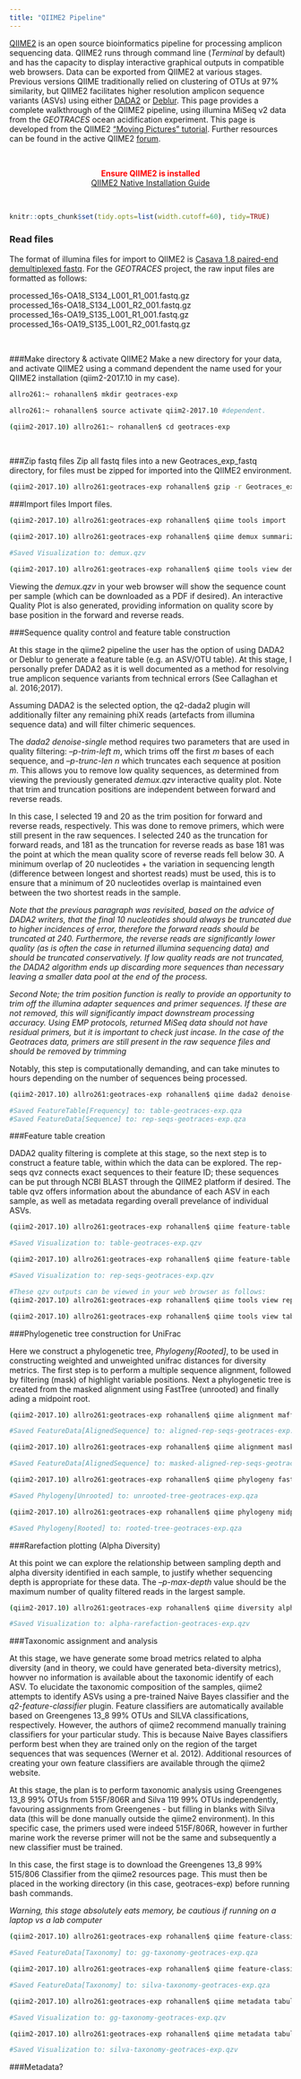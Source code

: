 ```yaml
---
title: "QIIME2 Pipeline"
---
```

[QIIME2](https://qiime2.org) is an open source bioinformatics pipeline for processing amplicon sequencing data. QIIME2 runs through command line (*Terminal* by default) and has the capacity to display interactive graphical outputs in compatible web browsers. Data can be exported from QIIME2 at various stages. Previous versions QIIME traditionally relied on clustering of OTUs at 97% similarity, but QIIME2 facilitates higher resolution amplicon sequence variants (ASVs) using either [DADA2](https://www.nature.com/articles/nmeth.3869?WT.feed_name=subjects_statistical-methods) or [Deblur](http://msystems.asm.org/content/2/2/e00191-16). This page provides a complete walkthrough of the QIIME2 pipeline, using illumina MiSeq v2 data from the *GEOTRACES* ocean acidification experiment. This page is developed from the QIIME2 ["Moving Pictures" tutorial](https://docs.qiime2.org/2017.11/tutorials/moving-pictures/). Further resources can be found in the active QIIME2 [forum](https://forum.qiime2.org).
<p>&nbsp;</p>

<center>
<font color="red">
**Ensure QIIME2 is installed**  
</font>
[QIIME2 Native Installation Guide](https://docs.qiime2.org/2017.11/install/native/)
</center>

<p>&nbsp;</p>


```r
knitr::opts_chunk$set(tidy.opts=list(width.cutoff=60), tidy=TRUE)
```
### Read files
The format of illumina files for import to QIIME2 is [Casava 1.8 paired-end demultiplexed fastq](https://docs.qiime2.org/2017.11/tutorials/importing/). For the *GEOTRACES* project, the raw input files are formatted as follows:

processed_16s-OA18_S134_L001_R1_001.fastq.gz  
processed_16s-OA18_S134_L001_R2_001.fastq.gz  
processed_16s-OA19_S135_L001_R1_001.fastq.gz  
processed_16s-OA19_S135_L001_R2_001.fastq.gz  

<p>&nbsp;</p>

###Make directory & activate QIIME2
Make a new directory for your data, and activate QIIME2 using a command dependent the name used for your QIIME2 installation (qiim2-2017.10 in my case).
```bash
allro261:~ rohanallen$ mkdir geotraces-exp

allro261:~ rohanallen$ source activate qiim2-2017.10 #dependent. 

(qiim2-2017.10) allro261:~ rohanallen$ cd geotraces-exp
```

<p>&nbsp;</p>

###Zip fastq files
Zip all fastq files into a new Geotraces_exp_fastq directory, for files must be zipped for imported into the QIIME2 environment. 
```bash
(qiim2-2017.10) allro261:geotraces-exp rohanallen$ gzip -r Geotraces_exp_fastq
```

###Import files
Import files.
```bash
(qiim2-2017.10) allro261:geotraces-exp rohanallen$ qiime tools import   --type 'SampleData[PairedEndSequencesWithQuality]'   --input-path Geotraces_exp_fastq   --source-format CasavaOneEightSingleLanePerSampleDirFmt   --output-path demux-paired-end.qz

(qiim2-2017.10) allro261:geotraces-exp rohanallen$ qiime demux summarize --i-data demux-paired-end.qz.qza --o-visualization demux.qzv

#Saved Visualization to: demux.qzv

(qiim2-2017.10) allro261:geotraces-exp rohanallen$ qiime tools view demux.qzv
```

Viewing the *demux.qzv* in your web browser will show the sequence count per sample (which can be downloaded as a PDF if desired). An interactive Quality Plot is also generated, providing information on quality score by base position in the forward and reverse reads. 

###Sequence quality control and feature table construction

At this stage in the qiime2 pipeline the user has the option of using DADA2 or Deblur to generate a feature table (e.g. an ASV/OTU table). At this stage, I personally prefer DADA2 as it is well documented as a method for resolving true amplicon sequence variants from technical errors (See Callaghan et al. 2016;2017).

Assuming DADA2 is the selected option, the q2-dada2 plugin will additionally filter any remaining phiX reads (artefacts from illumina sequence data) and will filter chimeric sequences.

The *dada2 denoise-single* method requires two parameters that are used in quality filtering: *--p-trim-left m*, which trims off the first *m* bases of each sequence, and *--p-trunc-len n* which truncates each sequence at position *m*. This allows you to remove low quality sequences, as determined from viewing the previously generated *demux.qzv* interactive quality plot. Note that trim and truncation positions are independent between forward and reverse reads. 

In this case, I selected 19 and 20 as the trim position for forward and reverse reads, respectively. This was done to remove primers, which were still present in the raw sequences. I selected 240 as the truncation for forward reads, and 181 as the truncation for reverse reads as base 181 was the point at which the mean quality score of reverse reads fell below 30. A minimum overlap of 20 nucleotides + the variation in sequencing length (difference between longest and shortest reads) must be used, this is to ensure that a minimum of 20 nucleotides overlap is maintained even between the two shortest reads in the sample. 

*Note that the previous paragraph was revisited, based on the advice of DADA2 writers, that the final 10 nucleotides should always be truncated due to higher incidences of error, therefore the forward reads should be truncated at 240. Furthermore, the reverse reads are significantly lower quality (as is often the case in returned illumina sequencing data) and should be truncated conservatively. If low quality reads are not truncated, the DADA2 algorithm ends up discarding more sequences than necessary leaving a smaller data pool at the end of the process.*

*Second Note; the trim position function is really to provide an opportunity to trim off the illumina adapter sequences and primer sequences. If these are not removed, this will significantly impact downstream processing accuracy. Using EMP protocols, returned MiSeq data should not have residual primers, but it is important to check just incase. In the case of the Geotraces data, primers are still present in the raw sequence files and should be removed by trimming*

Notably, this step is computationally demanding, and can take minutes to hours depending on the number of sequences being processed. 

```bash
(qiim2-2017.10) allro261:geotraces-exp rohanallen$ qiime dada2 denoise-paired --i-demultiplexed-seqs demux-paired-end.qz.qza --p-trunc-len-f 240 --p-trunc-len-r 181 --p-trim-left-r 20 --p-trim-left-f 19 --o-representative-sequences rep-seqs-geotraces-exp.qza --o-table table-geotraces-exp.qza

#Saved FeatureTable[Frequency] to: table-geotraces-exp.qza
#Saved FeatureData[Sequence] to: rep-seqs-geotraces-exp.qza
```

###Feature table creation

DADA2 quality filtering is complete at this stage, so the next step is to construct a feature table, within which the data can be explored. The rep-seqs qvz connects exact sequences to their feature ID; these sequences can be put through NCBI BLAST through the QIIME2 platform if desired. The table qvz offers information about the abundance of each ASV in each sample, as well as metadata regarding overall prevelance of individual ASVs. 

```bash
(qiim2-2017.10) allro261:geotraces-exp rohanallen$ qiime feature-table summarize --i-table table-geotraces-exp.qza --o-visualization table-geotraces-exp.qzv

#Saved Visualization to: table-geotraces-exp.qzv

(qiim2-2017.10) allro261:geotraces-exp rohanallen$ qiime feature-table tabulate-seqs --i-data rep-seqs-geotraces-exp.qza --o-visualization rep-seqs-geotraces-exp.qzv

#Saved Visualization to: rep-seqs-geotraces-exp.qzv

#These qzv outputs can be viewed in your web browser as follows:
(qiim2-2017.10) allro261:geotraces-exp rohanallen$ qiime tools view rep-seqs-geotraces-exp.qzv

(qiim2-2017.10) allro261:geotraces-exp rohanallen$ qiime tools view table-geotraces-exp.qzv
```

###Phylogenetic tree construction for UniFrac

Here we construct a phylogenetic tree, *Phylogeny[Rooted]*, to be used in constructing weighted and unweighted unifrac distances for diversity metrics. The first step is to perform a multiple sequence alignment, followed by filtering (mask) of highlight variable positions. Next a phylogenetic tree is created from the masked alignment using FastTree (unrooted) and finally ading a midpoint root. 

```bash
(qiim2-2017.10) allro261:geotraces-exp rohanallen$ qiime alignment mafft --i-sequences rep-seqs-geotraces-exp.qza --o-alignment aligned-rep-seqs-geotraces-exp.qza

#Saved FeatureData[AlignedSequence] to: aligned-rep-seqs-geotraces-exp.qza

(qiim2-2017.10) allro261:geotraces-exp rohanallen$ qiime alignment mask --i-alignment aligned-rep-seqs-geotraces-exp.qza --o-masked-alignment masked-aligned-rep-seqs-geotraces-exp.qza

#Saved FeatureData[AlignedSequence] to: masked-aligned-rep-seqs-geotraces-exp.qza

(qiim2-2017.10) allro261:geotraces-exp rohanallen$ qiime phylogeny fasttree --i-alignment masked-aligned-rep-seqs-geotraces-exp.qza --o-tree unrooted-tree-geotraces-exp.qza

#Saved Phylogeny[Unrooted] to: unrooted-tree-geotraces-exp.qza

(qiim2-2017.10) allro261:geotraces-exp rohanallen$ qiime phylogeny midpoint-root --i-tree unrooted-tree-geotraces-exp.qza --o-rooted-tree rooted-tree-geotraces-exp.qza

#Saved Phylogeny[Rooted] to: rooted-tree-geotraces-exp.qza
```

###Rarefaction plotting (Alpha Diversity)

At this point we can explore the relationship between sampling depth and alpha diversity identified in each sample, to justify whether sequencing depth is appropriate for these data. The *--p-max-depth* value should be the maximum number of quality filtered reads in the largest sample. 

```bash
(qiim2-2017.10) allro261:geotraces-exp rohanallen$ qiime diversity alpha-rarefaction --i-table table-geotraces-exp.qza --i-phylogeny rooted-tree-geotraces-exp.qza --p-max-depth 84132 --o-visualization alpha-rarefaction-geotraces-exp.qzv

#Saved Visualization to: alpha-rarefaction-geotraces-exp.qzv
```

###Taxonomic assignment and analysis

At this stage, we have generate some broad metrics related to alpha diversity (and in theory, we could have generated beta-diversity metrics), howver no information is available about the taxonomic identify of each ASV. To elucidate the taxonomic composition of the samples, qiime2 attempts to identify ASVs using a pre-trained Naive Bayes classifier and the *q2-feature-classifier* plugin. Feature classifiers are automatically available based on Greengenes 13_8 99% OTUs and SILVA classifications, respectively. However, the authors of qiime2 recommend manually training classifiers for your particular study. This is because Naive Bayes classifiers perform best when they are trained only on the region of the target sequences that was sequences (Werner et al. 2012). Additional resources of creating your own feature classifiers are available through the qiime2 website. 

At this stage, the plan is to perform taxonomic analysis using Greengenes 13_8 99% OTUs from 515F/806R and Silva 119 99% OTUs independently, favouring assignments from Greengenes - but filling in blanks with Silva data (this will be done manually outside the qiime2 environment). In this specific case, the primers used were indeed 515F/806R, however in further marine work the reverse primer will not be the same and subsequently a new classifier must be trained. 

In this case, the first stage is to download the Greengenes 13_8 99% 515/806 Classifier from the qiime2 resources page. This must then be placed in the working directory (in this case, geotraces-exp) before running bash commands. 

*Warning, this stage absolutely eats memory, be cautious if running on a laptop vs a lab computer*

```bash
(qiim2-2017.10) allro261:geotraces-exp rohanallen$ qiime feature-classifier classify-sklearn --i-classifier gg-13-8-99-515-806-nb-classifier.qza --i-reads rep-seqs-geotraces-exp.qza --o-classification gg-taxonomy-geotraces-exp.qza

#Saved FeatureData[Taxonomy] to: gg-taxonomy-geotraces-exp.qza

(qiim2-2017.10) allro261:geotraces-exp rohanallen$ qiime feature-classifier classify-sklearn --i-classifier silva-119-99-515-806-nb-classifier.qza --i-reads rep-seqs-geotraces-exp.qza --o-classification silva-taxonomy-geotraces-exp.qza

#Saved FeatureData[Taxonomy] to: silva-taxonomy-geotraces-exp.qza

(qiim2-2017.10) allro261:geotraces-exp rohanallen$ qiime metadata tabulate --m-input-file gg-taxonomy-geotraces-exp.qza --o-visualization gg-taxonomy-geotraces-exp.qzv

#Saved Visualization to: gg-taxonomy-geotraces-exp.qzv

(qiim2-2017.10) allro261:geotraces-exp rohanallen$ qiime metadata tabulate --m-input-file silva-taxonomy-geotraces-exp.qza --o-visualization silva-taxonomy-geotraces-exp.qzv

#Saved Visualization to: silva-taxonomy-geotraces-exp.qzv
```

###Metadata?